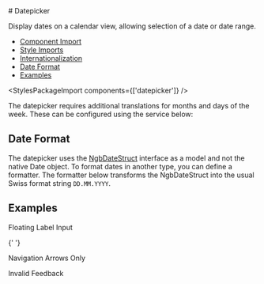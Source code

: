 
<Meta of={datepickerStories} />

<div className="docs-title">
  # Datepicker

  <nav>
    <link-design of={JSON.stringify(datepickerStories)}></link-design>
    <NgbComponentDemoLink component="datepicker" />
  </nav>
</div>

<p className="lead">
  Display dates on a calendar view, allowing selection of a date or date range.
</p>

<NgbComponentBanner component="datepicker" />

<ul>
  <li>
    <a href="#component-import" target="_self">
      Component Import
    </a>
  </li>
  <li>
    <a href="#style-imports" target="_self">
      Style Imports
    </a>
  </li>
  <li>
    <a href="#internationalization" target="_self">
      Internationalization
    </a>
  </li>
  <li>
    <a href="#date-format" target="_self">
      Date Format
    </a>
  </li>
  <li>
    <a href="#examples" target="_self">
      Examples
    </a>
  </li>
</ul>

<NgbComponentImport module="NgbDatepickerModule" />

<StylesPackageImport components={['datepicker']} />

<NgbComponentInternationalization />

The datepicker requires additional translations for months and days of the week. These can be configured using the service below:

<div className="limit-source-height">
  <Source code={datepickerI18nProvider} language="typescript" />
</div>
<Source code={datepickerI18nProviderImport} language="typescript" />

## Date Format

The datepicker uses the [NgbDateStruct](https://ng-bootstrap.github.io/#/components/datepicker/api#NgbDateStruct) interface as a model and not the native Date object.
To format dates in another type, you can define a formatter.
The formatter below transforms the NgbDateStruct into the usual Swiss format string `DD.MM.YYYY`.

<div className="limit-source-height">
  <Source code={datepickerFormatter} language="typescript" />
</div>
<Source code={datepickerFormatterImport} language="typescript" />

## Examples

<PostTabs>
  <PostTabHeader panel="floating-label">Floating Label Input</PostTabHeader>
  <PostTabPanel name="floating-label">
    <Source code={datepickerFloatingLabel} language="html"/>
  </PostTabPanel>

{' '}

<PostTabHeader panel="navigation-arrows">Navigation Arrows Only</PostTabHeader>
<PostTabPanel name="navigation-arrows">
  <Source code={datepickerNavigationArrows} language="html" />
</PostTabPanel>

  <PostTabHeader panel="validation">Invalid Feedback</PostTabHeader>
  <PostTabPanel name="validation">
    <Source code={datepickerValidation} language="html"/>
  </PostTabPanel>
</PostTabs>
